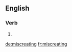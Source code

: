 ==English==

===Verb===
{{head|en|present participle}}

# {{present participle of|miscreate|lang=en|nocat=1}}

[[de:miscreating]]
[[fr:miscreating]]